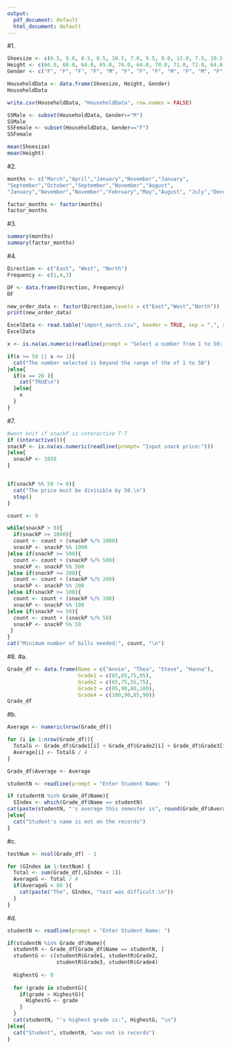 ```yaml
---
output:
  pdf_document: default
  html_document: default
---
```

#1.
```r
Shoesize <- c(6.5, 9.0, 8.5, 8.5, 10.5, 7.0, 9.5, 9.0, 13.0, 7.5, 10.5, 8.5, 12.0, 10.5, 13.0, 11.5, 8.5, 5.0, 10.0, 6.5, 7.5, 8.5, 10.5, 8.5, 10.5, 11.0, 9.0, 13.0)
Height <- c(66.0, 68.0, 64.0, 65.0, 70.0, 64.0, 70.0, 71.0, 72.0, 64.0, 74.0, 67.0, 71.0, 71.0, 77.0, 72.0, 59.0, 62.0, 72.0, 66.0, 64.0, 67.0, 73.0, 69.0, 72.0, 70.0, 69.0, 70.0)
Gender <- c("F", "F", "F", "F", "M", "F", "F", "F", "M", "F", "M", "F", "M", "M", "M", "M", "F", "F", "M", "F", "F", "M", "M", "F", "M", "M", "M", "M")
```

```r
HouseholdData <- data.frame(Shoesize, Height, Gender)
HouseholdData

write.csv(HouseholdData, "HouseholdData", row.names = FALSE)
```
```r
SSMale <- subset(HouseholdData, Gender=="M")
SSMale
SSFemale <- subset(HouseholdData, Gender=="F")
SSFemale
```

```r
mean(Shoesize)
mean(Height)
```

#2.
```r
months <- c("March","April","January","November","January",
"September","October","September","November","August",
"January","November","November","February","May","August", "July","December","August","August","September","November","February", "April")
```

```r
factor_months <- factor(months)
factor_months
```

#3.
```r
summary(months)
summary(factor_months)
```

#4.
```r
Direction <- c("East", "West", "North")
Frequency <- c(1,4,3)
```

```r
DF <- data.frame(Direction, Frequency)
DF
```

```r
new_order_data <- factor(Direction,levels = c("East","West","North"))
print(new_order_data)
```

```r
ExcelData <- read.table("import_march.csv", header = TRUE, sep = ",", stringsAsFactors = FALSE)
ExcelData
```

```r
x <- is.na(as.numeric(readline(prompt = "Select a number from 1 to 50: ")))

if(x >= 50 || x <= 1){
  cat("The number selected is beyond the range of the of 1 to 50")
}else{
  if(x == 20 ){
    cat("TRUE\n")
  }else{
    x
  }
}
```

#7.
```r
#wont knit if snackP is interactive T-T
if (interactive()){
snackP <- is.na(as.numeric(readline(prompt= "Input snack price:")))
}else{
  snackP <- 1850
}


if(snackP %% 50 != 0){
  cat("The price must be divisible by 50.\n")
  stop()
}

count <- 0

while(snackP > 0){
  if(snackP >= 1000){
  count <- count + (snackP %/% 1000)
  snackP <- snackP %% 1000
}else if(snackP >= 500){
  count <- count + (snackP %/% 500)
  snackP <- snackP %% 500
}else if(snackP >= 200){
  count <- count + (snackP %/% 200)
  snackP <- snackP %% 200
}else if(snackP >= 100){
  count <- count + (snackP %/% 100)
  snackP <- snackP %% 100
}else if(snackP >= 50){
  count <- count + (snackP %/% 50)
  snackP <- snackP %% 50
 }
}
cat("Minimum number of bills needed:", count, "\n")
```

#8.
#a.
```r
Grade_df <- data.frame(Name = c("Annie", "Thea", "Steve", "Hanna"),
                       Grade1 = c(85,65,75,95),
                       Grade2 = c(65,75,55,75),
                       Grade3 = c(85,90,80,100),
                       Grade4 = c(100,90,85,90))
Grade_df
```

#b.
```r
Average <- numeric(nrow(Grade_df))

for (i in 1:nrow(Grade_df)){
  TotalG <- Grade_df$Grade1[i] + Grade_df$Grade2[i] + Grade_df$Grade3[i] + Grade_df$Grade4[i]
  Average[i] <- TotalG / 4
}

Grade_df$Average <- Average

studentN <- readline(prompt = "Enter Student Name: ")

if (studentN %in% Grade_df$Name){
  SIndex <- which(Grade_df$Name == studentN)
cat(paste(studentN, "'s average this semester is", round(Grade_df$Average[SIndex], 2), ".\n"))
}else{
  cat("Student's name is not on the records")
}
```
#c.
```r
testNum <- ncol(Grade_df) - 1

for (GIndex in 1:testNum) {
  Total <- sum(Grade_df[,GIndex + 1])
  AverageG <- Total / 4
  if(AverageG < 80 ){
    cat(paste("The", GIndex, "test was difficult.\n"))
  }
}
```
#d.
```r
studentN <- readline(prompt = "Enter Student Name: ")

if(studentN %in% Grade_df$Name){
  studentR <- Grade_df[Grade_df$Name == studentN, ]
  studentG <- c(studentR$Grade1, studentR$Grade2,
                studentR$Grade3, studentR$Grade4)
  
  HighestG <- 0 
  
  for (grade in studentG){
    if(grade > HighestG){
      HighestG <- grade
    }
  }
  cat(studentN, "'s highest grade is:", HighestG, "\n")
}else{
  cat("Student", studentN, "was not in records")
}

```


